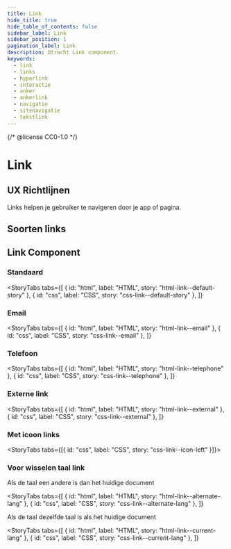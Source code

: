 ```yaml
---
title: Link
hide_title: true
hide_table_of_contents: false
sidebar_label: Link
sidebar_position: 1
pagination_label: Link
description: Utrecht Link component.
keywords:
  - link
  - links
  - hyperlink
  - interactie
  - anker
  - ankerlink
  - navigatie
  - sitenavigatie
  - tekstlink
---
```


{/* @license CC0-1.0 */}


# Link

## UX Richtlijnen

Links helpen je gebruiker te navigeren door je app of pagina.

<Markdown headingLevel={2} omitH1={true}>
  <UXGuidelines />
</Markdown>

## Soorten links

<Markdown headingLevel={3} omitH1={true}>
  <SoortenLinks />
</Markdown>

## Link Component

### Standaard

<StoryTabs
  tabs={[
    { id: "html", label: "HTML", story: "html-link--default-story" },
    { id: "css", label: "CSS", story: "css-link--default-story" },
  ]}
></StoryTabs>

### Email

<StoryTabs
  tabs={[
    { id: "html", label: "HTML", story: "html-link--email" },
    { id: "css", label: "CSS", story: "css-link--email" },
  ]}
></StoryTabs>

### Telefoon

<StoryTabs
  tabs={[
    { id: "html", label: "HTML", story: "html-link--telephone" },
    { id: "css", label: "CSS", story: "css-link--telephone" },
  ]}
></StoryTabs>

### Externe link

<StoryTabs
  tabs={[
    { id: "html", label: "HTML", story: "html-link--external" },
    { id: "css", label: "CSS", story: "css-link--external" },
  ]}
></StoryTabs>

### Met icoon links

<StoryTabs tabs={[{ id: "css", label: "CSS", story: "css-link--icon-left" }]}></StoryTabs>

### Voor wisselen taal link

Als de taal een andere is dan het huidige document

<StoryTabs
  tabs={[
    { id: "html", label: "HTML", story: "html-link--alternate-lang" },
    { id: "css", label: "CSS", story: "css-link--alternate-lang" },
  ]}
></StoryTabs>

Als de taal dezelfde taal is als het huidige document

<StoryTabs
  tabs={[
    { id: "html", label: "HTML", story: "html-link--current-lang" },
    { id: "css", label: "CSS", story: "css-link--current-lang" },
  ]}
></StoryTabs>
